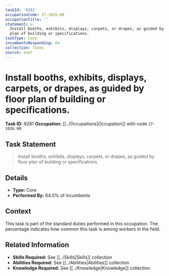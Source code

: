 ```yaml
---
taskId: '9281'
occupationCode: 27-1026.00
occupationTitle: ''
statement: >-
  Install booths, exhibits, displays, carpets, or drapes, as guided by floor
  plan of building or specifications.
taskType: Core
incumbentsResponding: 64
collection: Tasks
source: onet
---
```

# Install booths, exhibits, displays, carpets, or drapes, as guided by floor plan of building or specifications.

**Task ID:** 9281
**Occupation:** [[../Occupations|Occupation]] with code `27-1026.00`

## Task Statement

> Install booths, exhibits, displays, carpets, or drapes, as guided by floor plan of building or specifications.

## Details

- **Type:** Core
- **Performed By:** 64.0% of incumbents

## Context

This task is part of the standard duties performed in this occupation. The percentage indicates how common this task is among workers in the field.

## Related Information

- **Skills Required:** See [[../Skills|Skills]] collection
- **Abilities Required:** See [[../Abilities|Abilities]] collection
- **Knowledge Required:** See [[../Knowledge|Knowledge]] collection
